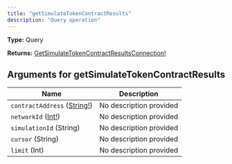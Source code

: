 ```yaml
---
title: "getSimulateTokenContractResults"
description: "Query operation"
---
```


**Type:** Query

**Returns:** [GetSimulateTokenContractResultsConnection!](/api-reference/types/getsimulatetokencontractresultsconnection)

## Arguments for getSimulateTokenContractResults

| Name | Description |
|------|-------------|
| `contractAddress` ([String!](/api-reference/types/string)) | No description provided |
| `networkId` ([Int!](/api-reference/types/int)) | No description provided |
| `simulationId` (String) | No description provided |
| `cursor` (String) | No description provided |
| `limit` (Int) | No description provided |

